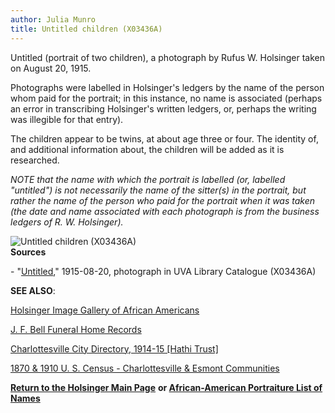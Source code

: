 ```yaml
---
author: Julia Munro
title: Untitled children (X03436A)
---
```

Untitled (portrait of two children), a photograph by Rufus W. Holsinger taken on August 20, 1915.

Photographs were labelled in Holsinger's ledgers by the name of the person whom paid for the portrait; in this instance, no name is associated (perhaps an error in transcribing Holsinger's written ledgers, or, perhaps the writing was illegible for that entry).

The children appear to be twins, at about age three or four. The identity of, and additional information about, the children will be added as it is researched.

_NOTE that the name with which the portrait is labelled (or, labelled "untitled") is not necessarily the name of the sitter(s) in the portrait, but rather the name of the person who paid for the portrait when it was taken (the date and name associated with each photograph is from the business ledgers of R. W. Holsinger)._

![Untitled children (X03436A)](https://iiif.lib.virginia.edu/iiif/uva-lib:1043547/full/561,778/0/default.jpg "Untitled children (X03436A)")   
**Sources**

\- "[Untitled](https://v3.lib.virginia.edu/sources/images/items/uva-lib:1043547 "Untitled children (X03436A)")," 1915-08-20, photograph in UVA Library Catalogue (X03436A)

**SEE ALSO**:

[Holsinger Image Gallery of African Americans](http://rwholsingerphotos.org/images.php "Holsinger Image Gallery of African Americans")

[J. F. Bell Funeral Home Records](http://www2.vcdh.virginia.edu/afam/raceandplace/perl_scripts/funeral_search.html "J. F. Bell Funeral Home Database")

[Charlottesville City Directory, 1914-15 \[Hathi Trust\]](https://catalog.hathitrust.org/Record/101954103 "Charlottesville City Directory, 1914-15") 

[1870 & 1910 U. S. Census - Charlottesville & Esmont Communities](http://www2.vcdh.virginia.edu/afam/raceandplace/census/search_both.html "1870 & 1910 U. S. Census: Charlottesville and Esmont Communities")

[**Return to the Holsinger Main Page**](http://juel.iath.virginia.edu/node/980) **or [African-American Portraiture List of Names](http://juel.iath.virginia.edu/node/996)**
